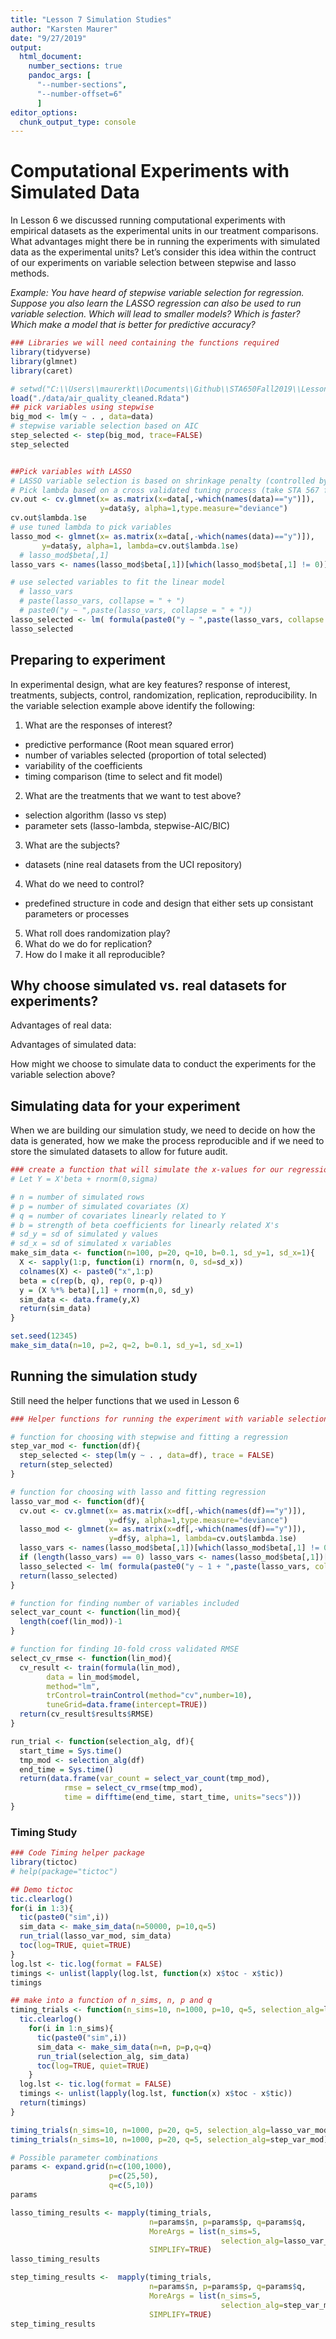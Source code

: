 ```yaml
---
title: "Lesson 7 Simulation Studies"
author: "Karsten Maurer"
date: "9/27/2019"
output: 
  html_document:
    number_sections: true
    pandoc_args: [
      "--number-sections",
      "--number-offset=6"
      ]
editor_options: 
  chunk_output_type: console
---
```


# Computational Experiments with Simulated Data

In Lesson 6 we discussed running computational experiments with empirical datasets as the experimental units in our treatment comparisons. What advantages might there be in running the experiments with simulated data as the experimental units? Let's consider this idea within the contruct of our experiments on variable selection between stepwise and lasso methods.

*Example: You have heard of stepwise variable selection for regression. Suppose you also learn the LASSO regression can also be used to run variable selection. Which will lead to smaller models? Which is faster? Which make a model that is better for predictive accuracy? *
```r
### Libraries we will need containing the functions required
library(tidyverse)
library(glmnet)
library(caret)

# setwd("C:\\Users\\maurerkt\\Documents\\Github\\STA650Fall2019\\Lessons")
load("./data/air_quality_cleaned.Rdata")
## pick variables using stepwise
big_mod <- lm(y ~ . , data=data)
# stepwise variable selection based on AIC
step_selected <- step(big_mod, trace=FALSE)
step_selected


##Pick variables with LASSO
# LASSO variable selection is based on shrinkage penalty (controlled by lambda parameter)
# Pick lambda based on a cross validated tuning process (take STA 567 for more detail)
cv.out <- cv.glmnet(x= as.matrix(x=data[,-which(names(data)=="y")]),
                    y=data$y, alpha=1,type.measure="deviance")
cv.out$lambda.1se
# use tuned lambda to pick variables
lasso_mod <- glmnet(x= as.matrix(x=data[,-which(names(data)=="y")]),
       y=data$y, alpha=1, lambda=cv.out$lambda.1se)
  # lasso_mod$beta[,1]
lasso_vars <- names(lasso_mod$beta[,1])[which(lasso_mod$beta[,1] != 0)]

# use selected variables to fit the linear model
  # lasso_vars
  # paste(lasso_vars, collapse = " + ")
  # paste0("y ~ ",paste(lasso_vars, collapse = " + "))
lasso_selected <- lm( formula(paste0("y ~ ",paste(lasso_vars, collapse = " + "))), data=data )
lasso_selected
```

## Preparing to experiment

In experimental design, what are key features? response of interest, treatments, subjects, control, randomization, replication, reproducibility. 
In the variable selection example above identify the following:

1. What are the responses of interest?
  - predictive performance (Root mean squared error)
  - number of variables selected (proportion of total selected)
  - variability of the coefficients
  - timing comparison (time to select and fit model)
  
2. What are the treatments that we want to test above?
  - selection algorithm (lasso vs step)
  - parameter sets (lasso-lambda, stepwise-AIC/BIC)
  
3. What are the subjects?
  - datasets (nine real datasets from the UCI repository)

4. What do we need to control?
  - predefined structure in code and design that either sets up consistant parameters or processes

5. What roll does randomization play?
6. What do we do for replication?
7. How do I make it all reproducible?

## Why choose simulated vs. real datasets for experiments?

Advantages of real data:
  

Advantages of simulated data:


How might we choose to simulate data to conduct the experiments for the variable selection above?


## Simulating data for your experiment

When we are building our simulation study, we need to decide on how the data is generated, how we make the process reproducible and if we need to store the simulated datasets to allow for future audit. 

```r
### create a function that will simulate the x-values for our regression variable selection study. 
# Let Y = X'beta + rnorm(0,sigma)

# n = number of simulated rows
# p = number of simulated covariates (X)
# q = number of covariates linearly related to Y
# b = strength of beta coefficients for linearly related X's
# sd_y = sd of simulated y values
# sd_x = sd of simulated x variables
make_sim_data <- function(n=100, p=20, q=10, b=0.1, sd_y=1, sd_x=1){
  X <- sapply(1:p, function(i) rnorm(n, 0, sd=sd_x))
  colnames(X) <- paste0("x",1:p)
  beta = c(rep(b, q), rep(0, p-q))
  y = (X %*% beta)[,1] + rnorm(n,0, sd_y)
  sim_data <- data.frame(y,X)
  return(sim_data)
}

set.seed(12345)
make_sim_data(n=10, p=2, q=2, b=0.1, sd_y=1, sd_x=1)

```


## Running the simulation study

Still need the helper functions that we used in Lesson 6

```r
### Helper functions for running the experiment with variable selection

# function for choosing with stepwise and fitting a regression
step_var_mod <- function(df){
  step_selected <- step(lm(y ~ . , data=df), trace = FALSE)
  return(step_selected)
}

# function for choosing with lasso and fitting regression
lasso_var_mod <- function(df){
  cv.out <- cv.glmnet(x= as.matrix(x=df[,-which(names(df)=="y")]),
                      y=df$y, alpha=1,type.measure="deviance")
  lasso_mod <- glmnet(x= as.matrix(x=df[,-which(names(df)=="y")]),
                      y=df$y, alpha=1, lambda=cv.out$lambda.1se)
  lasso_vars <- names(lasso_mod$beta[,1])[which(lasso_mod$beta[,1] != 0)]
  if (length(lasso_vars) == 0) lasso_vars <- names(lasso_mod$beta[,1])[1]
  lasso_selected <- lm( formula(paste0("y ~ 1 + ",paste(lasso_vars, collapse = " + "))), data=df )
  return(lasso_selected)
}

# function for finding number of variables included
select_var_count <- function(lin_mod){
  length(coef(lin_mod))-1
}

# function for finding 10-fold cross validated RMSE
select_cv_rmse <- function(lin_mod){
  cv_result <- train(formula(lin_mod), 
        data = lin_mod$model,
        method="lm",
        trControl=trainControl(method="cv",number=10),
        tuneGrid=data.frame(intercept=TRUE))
  return(cv_result$results$RMSE)
}

run_trial <- function(selection_alg, df){
  start_time = Sys.time()
  tmp_mod <- selection_alg(df)
  end_time = Sys.time()
  return(data.frame(var_count = select_var_count(tmp_mod),
            rmse = select_cv_rmse(tmp_mod),
            time = difftime(end_time, start_time, units="secs")))
}
```


### Timing Study 

```r
### Code Timing helper package
library(tictoc)
# help(package="tictoc")

## Demo tictoc
tic.clearlog()
for(i in 1:3){
  tic(paste0("sim",i))
  sim_data <- make_sim_data(n=50000, p=10,q=5)
  run_trial(lasso_var_mod, sim_data)
  toc(log=TRUE, quiet=TRUE)
}
log.lst <- tic.log(format = FALSE)
timings <- unlist(lapply(log.lst, function(x) x$toc - x$tic))
timings

## make into a function of n_sims, n, p and q
timing_trials <- function(n_sims=10, n=1000, p=10, q=5, selection_alg=lasso_var_mod){
  tic.clearlog()
    for(i in 1:n_sims){
      tic(paste0("sim",i))
      sim_data <- make_sim_data(n=n, p=p,q=q)
      run_trial(selection_alg, sim_data)
      toc(log=TRUE, quiet=TRUE)
    }
  log.lst <- tic.log(format = FALSE)
  timings <- unlist(lapply(log.lst, function(x) x$toc - x$tic))
  return(timings)
}

timing_trials(n_sims=10, n=1000, p=20, q=5, selection_alg=lasso_var_mod)
timing_trials(n_sims=10, n=1000, p=20, q=5, selection_alg=step_var_mod)

# Possible parameter combinations
params <- expand.grid(n=c(100,1000),
                      p=c(25,50),
                      q=c(5,10))
params

lasso_timing_results <- mapply(timing_trials,
                               n=params$n, p=params$p, q=params$q,
                               MoreArgs = list(n_sims=5,
                                               selection_alg=lasso_var_mod),
                               SIMPLIFY=TRUE)
lasso_timing_results

step_timing_results <-  mapply(timing_trials,
                               n=params$n, p=params$p, q=params$q,
                               MoreArgs = list(n_sims=5,
                                               selection_alg=step_var_mod),
                               SIMPLIFY=TRUE)
step_timing_results
```






